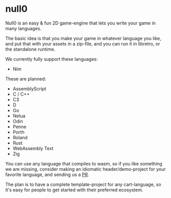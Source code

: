 # null0

Null0 is an easy & fun 2D game-engine that lets you write your game in many languages.

The basic idea is that you make your game in whatever language you like, and put that with your assets in a zip-file, and you can run it in libretro, or the standalone runtime.

We currently fully support these languages:

- Nim

These are planned:

- AssemblyScript
- C / C++
- C3
- D
- Go
- Nelua
- Odin
- Penne
- Porth
- Roland
- Rust
- WebAssembly Text
- Zig

You can use any language that compiles to wasm, so if you like something we are missing, consider making an idiomatic header/demo-project for your favorite language, and sending us a [PR](https://github.com/notnullgames/null0/pulls).

The plan is to have a complete template-project for any cart-language, so it's easy for people to get started with their preferred ecosystem.
